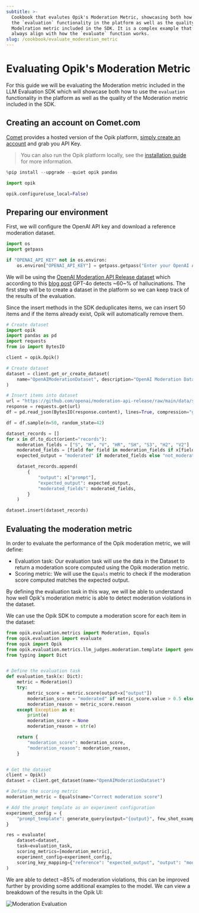 ```yaml
---
subtitle: >-
  Cookbook that evalutes Opik's Moderation Metric, showcasing both how to use
  the `evaluation` functionality in the platform as well as the quality of the
  Modelration metric included in the SDK. It is a complex example that doesn't
  always align with how the `evaluate` function works.
slug: /cookbook/evaluate_moderation_metric
---
```


# Evaluating Opik's Moderation Metric

For this guide we will be evaluating the Moderation metric included in the LLM Evaluation SDK which will showcase both how to use the `evaluation` functionality in the platform as well as the quality of the Moderation metric included in the SDK.

## Creating an account on Comet.com

[Comet](https://www.comet.com/site?from=llm&utm_source=opik&utm_medium=colab&utm_content=eval_mod&utm_campaign=opik) provides a hosted version of the Opik platform, [simply create an account](https://www.comet.com/signup/?from=llm&utm_source=opik&utm_medium=colab&utm_content=eval_mod&utm_campaign=opik) and grab you API Key.

> You can also run the Opik platform locally, see the [installation guide](https://www.comet.com/docs/opik/self-host/overview/?from=llm&utm_source=opik&utm_medium=colab&utm_content=eval_mod&utm_campaign=opik) for more information.

```python
%pip install --upgrade --quiet opik pandas
```

```python
import opik

opik.configure(use_local=False)
```

## Preparing our environment

First, we will configure the OpenAI API key and download a reference moderation dataset.

```python
import os
import getpass

if "OPENAI_API_KEY" not in os.environ:
    os.environ["OPENAI_API_KEY"] = getpass.getpass("Enter your OpenAI API key: ")
```

We will be using the [OpenAI Moderation API Release dataset](https://github.com/openai/moderation-api-release/tree/main/data) which according to this [blog post](https://openai.com/index/using-gpt-4-for-content-moderation/) GPT-4o detects ~60~% of hallucinations. The first step will be to create a dataset in the platform so we can keep track of the results of the evaluation.

Since the insert methods in the SDK deduplicates items, we can insert 50 items and if the items already exist, Opik will automatically remove them.

```python
# Create dataset
import opik
import pandas as pd
import requests
from io import BytesIO

client = opik.Opik()

# Create dataset
dataset = client.get_or_create_dataset(
    name="OpenAIModerationDataset", description="OpenAI Moderation Dataset"
)

# Insert items into dataset
url = "https://github.com/openai/moderation-api-release/raw/main/data/samples-1680.jsonl.gz"
response = requests.get(url)
df = pd.read_json(BytesIO(response.content), lines=True, compression="gzip")

df = df.sample(n=50, random_state=42)

dataset_records = []
for x in df.to_dict(orient="records"):
    moderation_fields = ["S", "H", "V", "HR", "SH", "S3", "H2", "V2"]
    moderated_fields = [field for field in moderation_fields if x[field] == 1.0]
    expected_output = "moderated" if moderated_fields else "not_moderated"

    dataset_records.append(
        {
            "output": x["prompt"],
            "expected_output": expected_output,
            "moderated_fields": moderated_fields,
        }
    )

dataset.insert(dataset_records)
```

## Evaluating the moderation metric

In order to evaluate the performance of the Opik moderation metric, we will define:

- Evaluation task: Our evaluation task will use the data in the Dataset to return a moderation score computed using the Opik moderation metric.
- Scoring metric: We will use the `Equals` metric to check if the moderation score computed matches the expected output.

By defining the evaluation task in this way, we will be able to understand how well Opik's moderation metric is able to detect moderation violations in the dataset.

We can use the Opik SDK to compute a moderation score for each item in the dataset:

```python
from opik.evaluation.metrics import Moderation, Equals
from opik.evaluation import evaluate
from opik import Opik
from opik.evaluation.metrics.llm_judges.moderation.template import generate_query
from typing import Dict


# Define the evaluation task
def evaluation_task(x: Dict):
    metric = Moderation()
    try:
        metric_score = metric.score(output=x["output"])
        moderation_score = "moderated" if metric_score.value > 0.5 else "not_moderated"
        moderation_reason = metric_score.reason
    except Exception as e:
        print(e)
        moderation_score = None
        moderation_reason = str(e)

    return {
        "moderation_score": moderation_score,
        "moderation_reason": moderation_reason,
    }


# Get the dataset
client = Opik()
dataset = client.get_dataset(name="OpenAIModerationDataset")

# Define the scoring metric
moderation_metric = Equals(name="Correct moderation score")

# Add the prompt template as an experiment configuration
experiment_config = {
    "prompt_template": generate_query(output="{output}", few_shot_examples=[])
}

res = evaluate(
    dataset=dataset,
    task=evaluation_task,
    scoring_metrics=[moderation_metric],
    experiment_config=experiment_config,
    scoring_key_mapping={"reference": "expected_output", "output": "moderation_score"},
)
```

We are able to detect ~85% of moderation violations, this can be improved further by providing some additional examples to the model. We can view a breakdown of the results in the Opik UI:

![Moderation Evaluation](https://raw.githubusercontent.com/comet-ml/opik/main/apps/opik-documentation/documentation/static/img/cookbook/moderation_metric_cookbook.png)
